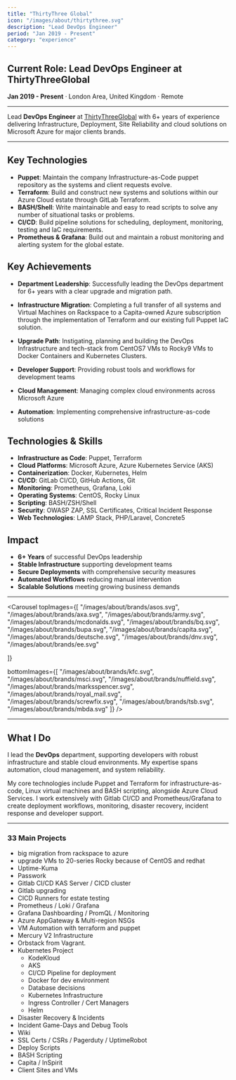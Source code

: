 ```yaml
---
title: "ThirtyThree Global"
icon: "/images/about/thirtythree.svg"
description: "Lead DevOps Engineer"
period: "Jan 2019 - Present"
category: "experience"
---
```



## Current Role: Lead DevOps Engineer at ThirtyThreeGlobal

**Jan 2019 - Present** · London Area, United Kingdom · Remote

---

Lead **DevOps Engineer** at [ThirtyThreeGlobal](https://www.ThirtyThreeGlobal.com) with 6+ years of experience delivering Infrastructure, Deployment, Site Reliability and cloud solutions on Microsoft Azure for major clients brands.

---


## Key Technologies

- **Puppet**: Maintain the company Infrastructure-as-Code puppet repository as the systems and client requests evolve.
- **Terraform**: Build and construct new systems and solutions within our Azure Cloud estate through GitLab Terraform.
- **BASH/Shell**: Write maintainable and easy to read scripts to solve any number of situational tasks or problems.
- **CI/CD**: Build pipeline solutions for scheduling, deployment, monitoring, testing and IaC requirements. 
- **Prometheus & Grafana**: Build out and maintain a robust monitoring and alerting system for the global estate. 

## Key Achievements

- **Department Leadership**: Successfully leading the DevOps department for 6+ years with a clear upgrade and migration path.

- **Infrastructure Migration**: Completing a full transfer of all systems and Virtual Machines on Rackspace to a Capita-owned Azure subscription through the implementation of Terraform and our existing full Puppet IaC solution.
- **Upgrade Path**: Instigating, planning and building the DevOps Infrastructure and tech-stack from CentOS7 VMs to Rocky9 VMs to Docker Containers and Kubernetes Clusters. 

- **Developer Support**: Providing robust tools and workflows for development teams
- **Cloud Management**: Managing complex cloud environments across Microsoft Azure
- **Automation**: Implementing comprehensive infrastructure-as-code solutions

## Technologies & Skills

- **Infrastructure as Code**: Puppet, Terraform
- **Cloud Platforms**: Microsoft Azure, Azure Kubernetes Service (AKS)
- **Containerization**: Docker, Kubernetes, Helm
- **CI/CD**: GitLab CI/CD, GitHub Actions, Git
- **Monitoring**: Prometheus, Grafana, Loki
- **Operating Systems**: CentOS, Rocky Linux
- **Scripting**: BASH/ZSH/Shell
- **Security**: OWASP ZAP, SSL Certificates, Critical Incident Response
- **Web Technologies**: LAMP Stack, PHP/Laravel, Concrete5

## Impact

- **6+ Years** of successful DevOps leadership
- **Stable Infrastructure** supporting development teams
- **Secure Deployments** with comprehensive security measures
- **Automated Workflows** reducing manual intervention
- **Scalable Solutions** meeting growing business demands 

---

<Carousel topImages={[
	"/images/about/brands/asos.svg", 
	"/images/about/brands/axa.svg",
	"/images/about/brands/army.svg", 
	"/images/about/brands/mcdonalds.svg", 
	"/images/about/brands/bq.svg",
	"/images/about/brands/bupa.svg",
	"/images/about/brands/capita.svg",
	"/images/about/brands/deutsche.svg",
	"/images/about/brands/dnv.svg",
	"/images/about/brands/ee.svg"
	
]} 

bottomImages={[
	"/images/about/brands/kfc.svg",
	"/images/about/brands/msci.svg",
	"/images/about/brands/nuffield.svg",
	"/images/about/brands/marksspencer.svg",
	"/images/about/brands/royal_mail.svg",
	"/images/about/brands/screwfix.svg",
	"/images/about/brands/tsb.svg",
	"/images/about/brands/mbda.svg"
]} />

---

## What I Do

I lead the **DevOps** department, supporting developers with robust infrastructure and stable cloud environments. My expertise spans automation, cloud management, and system reliability.

My core technologies include Puppet and Terraform for infrastructure-as-code, Linux virtual machines and BASH scripting, alongside Azure Cloud Services. I work extensively with Gitlab CI/CD and Prometheus/Grafana to create deployment workflows, monitoring, disaster recovery, incident response and developer support.

---


### 33 Main Projects
 - big migration from rackspace to azure
 - upgrade VMs to 20-series Rocky because of CentOS and redhat
 - Uptime-Kuma 
 - Passwork
 - Gitlab CI/CD KAS Server / CICD cluster
 - Gitlab upgrading
 - CICD Runners for estate testing
 - Prometheus / Loki / Grafana
 - Grafana Dashboarding / PromQL / Monitoring
 - Azure AppGateway & Multi-region NSGs
 - VM Automation with terraform and puppet
 - Mercury V2 Infrastructure
 - Orbstack from Vagrant.
 - Kubernetes Project
	 - KodeKloud
	 - AKS
	 - CI/CD Pipeline for deployment
	 - Docker for dev environment
	 - Database decisions
	 - Kubernetes Infrastructure
	 - Ingress Controller / Cert Managers
	 - Helm
 - Disaster Recovery & Incidents
 - Incident Game-Days and Debug Tools
 - Wiki
 - SSL Certs / CSRs / Pagerduty / UptimeRobot
 - Deploy Scripts
 - BASH Scripting
 - Capita / InSpirit
 - Client Sites and VMs

